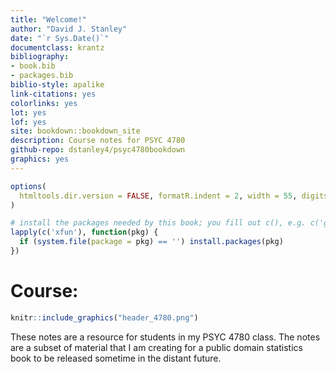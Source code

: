 ```yaml
--- 
title: "Welcome!"
author: "David J. Stanley"
date: "`r Sys.Date()`"
documentclass: krantz
bibliography:
- book.bib
- packages.bib
biblio-style: apalike
link-citations: yes
colorlinks: yes
lot: yes
lof: yes
site: bookdown::bookdown_site
description: Course notes for PSYC 4780
github-repo: dstanley4/psyc4780bookdown
graphics: yes
---
```


```r
options(
  htmltools.dir.version = FALSE, formatR.indent = 2, width = 55, digits = 4
)

# install the packages needed by this book; you fill out c(), e.g. c('ggplot2', 'dplyr')
lapply(c('xfun'), function(pkg) {
  if (system.file(package = pkg) == '') install.packages(pkg)
})
```


# Course: {-}

```r
knitr::include_graphics("header_4780.png")
```

These notes are a resource for students in my PSYC 4780 class. The notes are a subset of material that I am creating for a public domain statistics book to be released sometime in the distant future.
